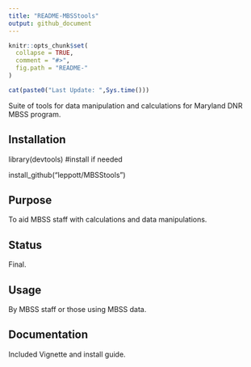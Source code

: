 ---
title: "README-MBSStools"
output: github_document
---

<!-- README.md is generated from README.Rmd. Please edit that file -->

```{r, echo = FALSE}
knitr::opts_chunk$set(
  collapse = TRUE,
  comment = "#>",
  fig.path = "README-"
)
```

```{r, echo = FALSE}
cat(paste0("Last Update: ",Sys.time()))
```

Suite of tools for data manipulation and calculations for Maryland DNR MBSS program.

Installation
------------
library(devtools)  #install if needed

install_github("leppott/MBSStools")

Purpose
------------
To aid MBSS staff with calculations and data manipulations.

Status
------------
Final. 


Usage
------------
By MBSS staff or those using MBSS data.

Documentation
------------
Included Vignette and install guide.
